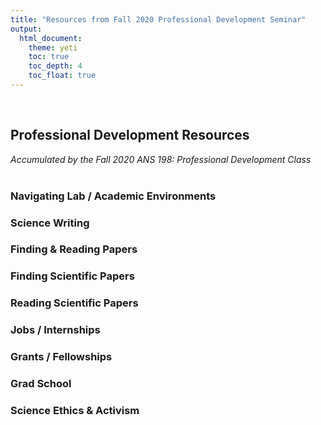 ```yaml
---
title: "Resources from Fall 2020 Professional Development Seminar"
output: 
  html_document:
    theme: yeti
    toc: true
    toc_depth: 4
    toc_float: true
---
```


<!-- Global site tag (gtag.js) - Google Analytics -->
<script async src="https://www.googletagmanager.com/gtag/js?id=UA-16099315-7"></script>
<script>
  window.dataLayer = window.dataLayer || [];
  function gtag(){dataLayer.push(arguments);}
  gtag('js', new Date());

  gtag('config', 'UA-16099315-7');
</script>

<br>



## Professional Development Resources

*Accumulated by the Fall 2020 ANS 198: Professional Development Class*
<br />
<br />


### Navigating Lab / Academic Environments

### Science Writing

### Finding & Reading Papers

### Finding Scientific Papers

### Reading Scientific Papers

### Jobs / Internships

### Grants / Fellowships

### Grad School

### Science Ethics & Activism

